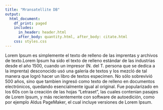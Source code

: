 ```yaml
---
title: "Mransatellite DB"
output:
  html_document:
    df_print: paged
    includes:
      in_header: header.html
      after_body: quantity.html, after_body: citate.html
    css: styles.css
---
```


Lorem Ipsum es simplemente el texto de relleno de las imprentas y archivos de texto.Lorem Ipsum ha sido el texto de relleno estándar de las industrias desde el año 1500, cuando un impresor (N. del T. persona que se dedica a la imprenta) desconocido usó una galería de textos y los mezcló de tal manera que logró hacer un libro de textos especimen. No sólo sobrevivió 500 años, sino que tambien ingresó como texto de relleno en documentos electrónicos, quedando esencialmente igual al original. Fue popularizado en los 60s con la creación de las hojas "Letraset", las cuales contenian pasajes de Lorem Ipsum, y más recientemente con software de autoedición, como por ejemplo Aldus PageMaker, el cual incluye versiones de Lorem Ipsum.

